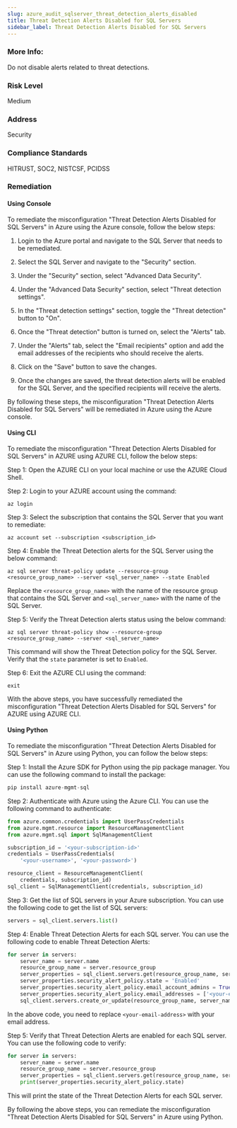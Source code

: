 ```yaml
---
slug: azure_audit_sqlserver_threat_detection_alerts_disabled
title: Threat Detection Alerts Disabled for SQL Servers
sidebar_label: Threat Detection Alerts Disabled for SQL Servers
---
```


### More Info:

Do not disable alerts related to threat detections.

### Risk Level

Medium

### Address

Security

### Compliance Standards

HITRUST, SOC2, NISTCSF, PCIDSS
### Remediation

#### Using Console

To remediate the misconfiguration "Threat Detection Alerts Disabled for SQL Servers" in Azure using the Azure console, follow the below steps:

1. Login to the Azure portal and navigate to the SQL Server that needs to be remediated.

2. Select the SQL Server and navigate to the "Security" section.

3. Under the "Security" section, select "Advanced Data Security".

4. Under the "Advanced Data Security" section, select "Threat detection settings".

5. In the "Threat detection settings" section, toggle the "Threat detection" button to "On".

6. Once the "Threat detection" button is turned on, select the "Alerts" tab.

7. Under the "Alerts" tab, select the "Email recipients" option and add the email addresses of the recipients who should receive the alerts.

8. Click on the "Save" button to save the changes.

9. Once the changes are saved, the threat detection alerts will be enabled for the SQL Server, and the specified recipients will receive the alerts.

By following these steps, the misconfiguration "Threat Detection Alerts Disabled for SQL Servers" will be remediated in Azure using the Azure console.

#### Using CLI

To remediate the misconfiguration "Threat Detection Alerts Disabled for SQL Servers" in AZURE using AZURE CLI, follow the below steps:

Step 1: Open the AZURE CLI on your local machine or use the AZURE Cloud Shell.

Step 2: Login to your AZURE account using the command:

```
az login
```

Step 3: Select the subscription that contains the SQL Server that you want to remediate:

```
az account set --subscription <subscription_id>
```

Step 4: Enable the Threat Detection alerts for the SQL Server using the below command:

```
az sql server threat-policy update --resource-group <resource_group_name> --server <sql_server_name> --state Enabled
```

Replace the `<resource_group_name>` with the name of the resource group that contains the SQL Server and `<sql_server_name>` with the name of the SQL Server.

Step 5: Verify the Threat Detection alerts status using the below command:

```
az sql server threat-policy show --resource-group <resource_group_name> --server <sql_server_name>
```

This command will show the Threat Detection policy for the SQL Server. Verify that the `state` parameter is set to `Enabled`.

Step 6: Exit the AZURE CLI using the command:

```
exit
```

With the above steps, you have successfully remediated the misconfiguration "Threat Detection Alerts Disabled for SQL Servers" for AZURE using AZURE CLI.

#### Using Python

To remediate the misconfiguration "Threat Detection Alerts Disabled for SQL Servers" in Azure using Python, you can follow the below steps:

Step 1: Install the Azure SDK for Python using the pip package manager. You can use the following command to install the package:

```python
pip install azure-mgmt-sql
```

Step 2: Authenticate with Azure using the Azure CLI. You can use the following command to authenticate:

```python
from azure.common.credentials import UserPassCredentials
from azure.mgmt.resource import ResourceManagementClient
from azure.mgmt.sql import SqlManagementClient

subscription_id = '<your-subscription-id>'
credentials = UserPassCredentials(
    '<your-username>', '<your-password>')

resource_client = ResourceManagementClient(
    credentials, subscription_id)
sql_client = SqlManagementClient(credentials, subscription_id)
```

Step 3: Get the list of SQL servers in your Azure subscription. You can use the following code to get the list of SQL servers:

```python
servers = sql_client.servers.list()
```

Step 4: Enable Threat Detection Alerts for each SQL server. You can use the following code to enable Threat Detection Alerts:

```python
for server in servers:
    server_name = server.name
    resource_group_name = server.resource_group
    server_properties = sql_client.servers.get(resource_group_name, server_name)
    server_properties.security_alert_policy.state = 'Enabled'
    server_properties.security_alert_policy.email_account_admins = True
    server_properties.security_alert_policy.email_addresses = ['<your-email-address>']
    sql_client.servers.create_or_update(resource_group_name, server_name, server_properties)
```

In the above code, you need to replace `<your-email-address>` with your email address.

Step 5: Verify that Threat Detection Alerts are enabled for each SQL server. You can use the following code to verify:

```python
for server in servers:
    server_name = server.name
    resource_group_name = server.resource_group
    server_properties = sql_client.servers.get(resource_group_name, server_name)
    print(server_properties.security_alert_policy.state)
```

This will print the state of the Threat Detection Alerts for each SQL server.

By following the above steps, you can remediate the misconfiguration "Threat Detection Alerts Disabled for SQL Servers" in Azure using Python.



